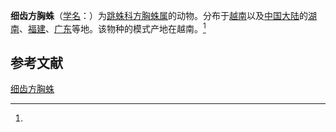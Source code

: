 {{Speciesbox
| name = 细齿方胸蛛
| status = 
| status_system = 
| image = 
| genus = Thiania
| species = subopressa
| authority = (Strand, 1907)<ref name='id14901'>{{cite web| url =http://www.bioinfo.cn/db05/BjdwSpecies.php?action=view&id=14901| title =细齿方胸蛛| work =《中国动物物种编目数据库》| publisher =中国科学院微生物研究所| author =中国科学院动物研究所| accessdate =2009-04-28| deadurl =yes| archiveurl =https://web.archive.org/web/20160305041216/http://www.bioinfo.cn/db05/BjdwSpecies.php?action=view&id=14901| archivedate =2016-03-05}}</ref>
}}

'''细齿方胸蛛'''（[[学名|学名]]：{{lang|la|''Thiania subopressa''}}）为[[跳蛛科|跳蛛科]][[方胸蛛属|方胸蛛属]]的动物。分布于[[越南|越南]]以及[[中国大陆|中国大陆]]的[[湖南|湖南]]、[[福建|福建]]、[[广东|广东]]等地。该物种的模式产地在越南。<ref name='id14901'/>

== 参考文献 ==
{{reflist}}

{{Wikispecies|Thiania subopressa}}
{{Taxonbar|from=Q2072749}}

[[Category:方胸蛛属|细齿方胸蛛]]


{{蜘蛛小作品}}